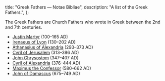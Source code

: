   title: "Greek Fathers — Notae Bibliae",
  description: "A list of the Greek Fathers.",
};

<Initial text="Greek Fathers" />

The Greek Fathers are Church Fathers who wrote in Greek between the 2nd and 7th centuries.

- [Justin Martyr](/people/saints/greek-fathers/justin-martyr) (100–165 AD)
- [Irenaeus of Lyon](/people/saints/greek-fathers/irenaeus-of-lyon) (130–202 AD)
- [Athanasius of Alexandria](/people/saints/greek-fathers/athanasius-of-alexandria) (293–373 AD)
- [Cyril of Jerusalem](/people/saints/greek-fathers/cyril-of-jerusalem) (313–386 AD)
- [John Chrysostom](/people/saints/greek-fathers/john-chrysostom) (347–407 AD)
- [Cyril of Alexandria](/people/saints/greek-fathers/cyril-of-alexandria) (376–444 AD)
- [Maximus the Confessor](/people/saints/greek-fathers/maximus-the-confessor) (580–662 AD)
- [John of Damascus](/people/saints/greek-fathers/john-of-damascus) (675–749 AD)
